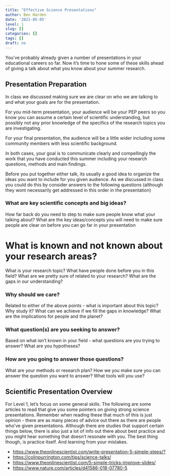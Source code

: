 ```yaml
---
title: "Effective Science Presentations"
author: Ben Harden
date: '2021-05-05'
level: 1
slug: []
categories: []
tags: []
draft: no
---
```


You've probably already given a number of presentations in your educational careers so far. Now it's time to hone some of these skills ahead of giving a talk about what you know about your summer research. 

## Presentation Preparation

In class we discussed making sure we are clear on who we are talking to and what your goals are for the presentation. 

For you mid-term presentation, your audience will be your PEP peers so you know you can assume a certain level of scientific understanding, but possibly not any prior knowledge of the specifics of the research topics you are investigating.

For your final presentation, the audience will be a little wider including some community members with less scientific background.

In both cases, your goal is to communicate clearly and compellingly the work that you have conducted this summer including your research questions, methods and main findings.

Before you put together either talk, its usually a good idea to organize the ideas you want to include for you given audience. As we discussed in class you could do this by consider answers to the following questions (although they wont necessarily get addressed in this order in the presentation)

### What are key scientific concepts and big ideas?

How far back do you need to step to make sure people know what your talking about? What are the key ideas/concepts you will need to make sure people are clear on before you can go far in your presentation

# What is known and not known about your research areas?

What is your research topic? What have people done before you in this field? What are we pretty sure of related to your research? What are the gaps in our understanding?

### Why should we care?

Related to either of the above points - what is important about this topic? Why study it? What can we achieve if we fill the gaps in knowledge? What are the implications for people and the planet?

### What question(s) are you seeking to answer?

Based on what isn't known in your field - what questions are you trying to answer? What are you hypotheses?

### How are you going to answer those questions?

What are your methods or research plan? How we you make sure you can answer the question you want to answer? What tools will you use?


## Scientific Presentation Overview

For Level 1, let's focus on some general skills. The following are some articles to read that give you some pointers on giving strong science presentations. Remember when reading these that much of this is just opinion - there are as many pieces of advice out there as there are people who've given presentations. Although there are studies that support certain things below, there is also just a lot of info out there about best practice and you might hear something that doesn't resonate with you. The best thing though, is practice itself. And learning from your mistakes.

* <https://www.theonlinescientist.com/write-presentation-5-simple-steps/?>
* <https://colinpurrington.com/tips/science-talks/>
* <https://www.theonlinescientist.com/5-simple-tricks-improve-slides/>
* <https://www.nature.com/articles/d41586-018-07780-5>
